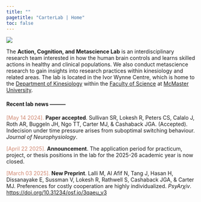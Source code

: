 ```yaml
---
title: ""
pagetitle: "CarterLab | Home"
toc: false
---
```


![](images/iwc-front.jpg)

The **Action, Cognition, and Metascience Lab** is an interdisciplinary research team interested in how the human brain controls and learns skilled actions in healthy and clinical populations. We also conduct metascience research to gain insights into research practices within kinesiology and related areas. The lab is located in the Ivor Wynne Centre, which is home to the [Department of Kinesiology](https://www.science.mcmaster.ca/kinesiology/){target="_blank"} within the [Faculty of Science](https://www.science.mcmaster.ca/){target="_blank"} at [McMaster University](https://www.mcmaster.ca/){target="_blank"}.

#### Recent lab news ---------

<font color="#d08770">[May 14 2024].</font> **Paper accepted**. Sullivan SR, Lokesh R, Peters CS, Calalo J, Roth AR, Buggeln JH, Ngo TT, Carter MJ, & Cashaback JGA. (Accepted). Indecision under time pressure arises from suboptimal switching behaviour. *Journal of Neurophysiology*.

<font color="#d08770">[April 22 2025].</font> **Announcement**. The application period for practicum, project, or thesis positions in the lab for the 2025-26 academic year is now closed.

<font color="#d08770">[March 03 2025].</font> **New Preprint**. Lalli M, Al Afif N, Tang J, Hasan H, Dissanayake E, Sussman V, Lokesh R, Rathwell S, Cashaback JGA, & Carter MJ. Preferences for costly cooperation are highly individualized. *PsyAr$\chi$iv*. [https://doi.org/10.31234/osf.io/3qaeu_v3](https://doi.org/10.31234/osf.io/3qaeu_v3){target="_blank"}
